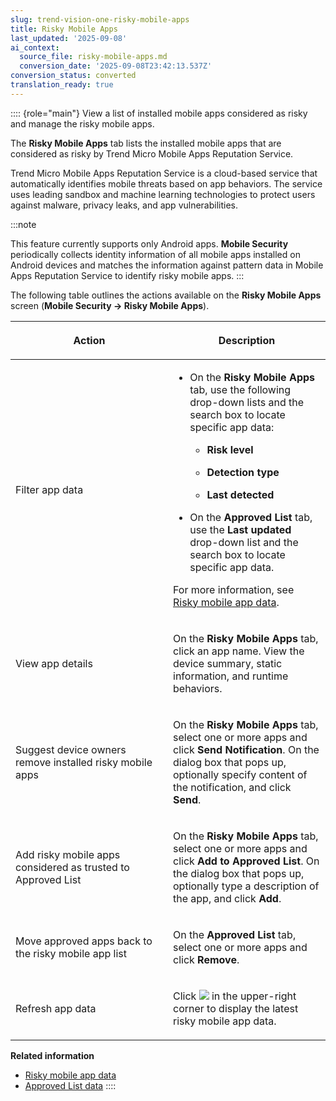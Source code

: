 ```yaml
---
slug: trend-vision-one-risky-mobile-apps
title: Risky Mobile Apps
last_updated: '2025-09-08'
ai_context:
  source_file: risky-mobile-apps.md
  conversion_date: '2025-09-08T23:42:13.537Z'
conversion_status: converted
translation_ready: true
---
```


:::: {role="main"}
View a list of installed mobile apps considered as risky and manage the risky mobile apps.

The **Risky Mobile Apps** tab lists the installed mobile apps that are considered as risky by Trend Micro Mobile Apps Reputation Service.

Trend Micro Mobile Apps Reputation Service is a cloud-based service that automatically identifies mobile threats based on app behaviors. The service uses leading sandbox and machine learning technologies to protect users against malware, privacy leaks, and app vulnerabilities.

:::note

This feature currently supports only Android apps. **Mobile Security** periodically collects identity information of all mobile apps installed on Android devices and matches the information against pattern data in Mobile Apps Reputation Service to identify risky mobile apps.
:::

The following table outlines the actions available on the **Risky Mobile Apps** screen (**Mobile Security → Risky Mobile Apps**).

<table>
<colgroup>
<col style="width: 50%" />
<col style="width: 50%" />
</colgroup>
<thead>
<tr>
<th><p>Action</p></th>
<th><p>Description</p></th>
</tr>
</thead>
<tbody>
<tr>
<td><p>Filter app data</p></td>
<td><ul>
<li><p>On the <strong>Risky Mobile Apps</strong> tab, use the following drop-down lists and the search box to locate specific app data:</p>
<ul>
<li><p><strong>Risk level</strong></p></li>
<li><p><strong>Detection type</strong></p></li>
<li><p><strong>Last detected</strong></p></li>
</ul></li>
<li><p>On the <strong>Approved List</strong> tab, use the <strong>Last updated</strong> drop-down list and the search box to locate specific app data.</p></li>
</ul>
<p>For more information, see <a href="trend-vision-one-risky-mobile-app-data">Risky mobile app data</a>.</p></td>
</tr>
<tr>
<td><p>View app details</p></td>
<td><p>On the <strong>Risky Mobile Apps</strong> tab, click an app name. View the device summary, static information, and runtime behaviors.</p></td>
</tr>
<tr>
<td><p>Suggest device owners remove installed risky mobile apps</p></td>
<td><p>On the <strong>Risky Mobile Apps</strong> tab, select one or more apps and click <strong>Send Notification</strong>. On the dialog box that pops up, optionally specify content of the notification, and click <strong>Send</strong>.</p></td>
</tr>
<tr>
<td><p>Add risky mobile apps considered as trusted to Approved List</p></td>
<td><p>On the <strong>Risky Mobile Apps</strong> tab, select one or more apps and click <strong>Add to Approved List</strong>. On the dialog box that pops up, optionally type a description of the app, and click <strong>Add</strong>.</p></td>
</tr>
<tr>
<td><p>Move approved apps back to the risky mobile app list</p></td>
<td><p>On the <strong>Approved List</strong> tab, select one or more apps and click <strong>Remove</strong>.</p></td>
</tr>
<tr>
<td><p>Refresh app data</p></td>
<td><p>Click <img src="./images/Refresh_icon=20220823083939.webp" /> in the upper-right corner to display the latest risky mobile app data.</p></td>
</tr>
</tbody>
</table>

**Related information**

- [Risky mobile app data](risky-mobile-app-data.md "View a list of risky mobile apps that are installed on managed devices.")
- [Approved List data](approved-list-data.md "Move trusted mobile apps to the Approved List.")
::::
